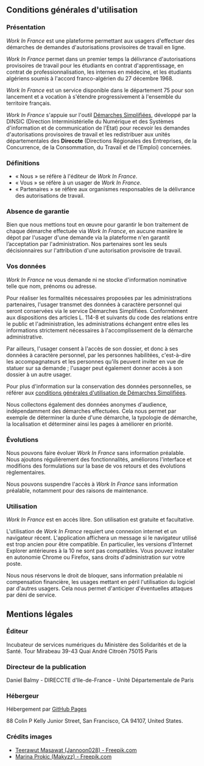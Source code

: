 ## Conditions générales d'utilisation

### Présentation

_Work In France_ est une plateforme permettant aux usagers d'effectuer des démarches de demandes d'autorisations provisoires de travail en ligne.

_Work In France_ permet dans un premier temps la délivrance d'autorisations provisoires de travail pour les étudiants en contrat d'apprentissage, en contrat de professionnalisation, les internes en médecine, et les étudiants algériens soumis à l'accord franco-algérien du 27 décembre 1968.

_Work In France_ est un service disponible dans le département 75 pour son lancement et a vocation à s'étendre progressivement à l'ensemble du territoire français.

_Work In France_ s'appuie sur l'outil [Démarches Simplifiées](https://demarches-simplifiees.fr), développé par la DINSIC (Direction Interministérielle du Numérique et des Systèmes d'information et de communication de l'Etat) pour recevoir les demandes d'autorisations provisoires de travail et les redistribuer aux unités départementales des **Direccte** (Directions Régionales des Entreprises, de la Concurrence, de la Consommation, du Travail et de l'Emploi) concernées.

### Définitions

- « Nous » se réfère à l'éditeur de _Work In France_.
- « Vous » se réfère à un usager de _Work In France_.
- « Partenaires » se réfère aux organismes responsables de la délivrance des autorisations de travail.

### Absence de garantie

Bien que nous mettions tout en œuvre pour garantir le bon traitement de chaque démarche effectuée via _Work In France_, en aucune manière le dépot par l'usager d'une demande via la plateforme n'en garantit l’acceptation par l'administration. Nos partenaires sont les seuls décisionnaires sur l'attribution d'une autorisation provisoire de travail.

### Vos données

_Work In France_ ne vous demande ni ne stocke d'information nominative telle que nom, prénoms ou adresse.

Pour réaliser les formalités nécessaires proposées par les administrations partenaires, l'usager transmet des données à caractère personnel qui seront conservées via le service Démarches Simplifiées. Conformément aux dispositions des articles L. 114-8 et suivants du code des relations entre le public et l'administration, les administrations échangent entre elles les informations strictement nécessaires à l'accomplissement de la démarche administrative.

Par ailleurs, l'usager consent à l'accès de son dossier, et donc à ses données à caractère personnel, par les personnes habilitées, c'est-à-dire les accompagnateurs et les personnes qu'ils peuvent inviter en vue de statuer sur sa demande ; l'usager peut également donner accès à son dossier à un autre usager.

Pour plus d'information sur la conservation des données personnelles, se référer aux [conditions générales d'utilisation de Démarches Simplifiées](https://tps.gitbooks.io/tps-documentation/content/conditions-generales-dutilisation.html).

Nous collectons également des données anonymes d'audience, indépendamment des démarches effectuées. Cela nous permet par exemple de déterminer la durée d'une démarche, la typologie de démarche, la localisation et déterminer ainsi les pages à améliorer en priorité.

### Évolutions

Nous pouvons faire évoluer _Work In France_ sans information préalable. Nous ajoutons régulièrement des fonctionnalités, améliorons l'interface et modifions des formulations sur la base de vos retours et des évolutions règlementaires.

Nous pouvons suspendre l'accès à _Work In France_ sans information préalable, notamment pour des raisons de maintenance.

### Utilisation

_Work In France_ est en accès libre. Son utilisation est gratuite et facultative.

L'utilisation de _Work In France_ requiert une connexion internet et un navigateur récent. L'application affichera un message si le navigateur utilisé est trop ancien pour être compatible. En particulier, les versions d'Internet Explorer antérieures à la 10 ne sont pas compatibles. Vous pouvez installer en autonomie Chrome ou Firefox, sans droits d'administration sur votre poste.

Nous nous réservons le droit de bloquer, sans information préalable ni compensation financière, les usages mettant en péril l'utilisation du logiciel par d'autres usagers. Cela nous permet d'anticiper d'éventuelles attaques par déni de service.

## Mentions légales

### Éditeur

Incubateur de services numériques du Ministère des Solidarités et de la Santé.
Tour Mirabeau
39-43 Quai André Citroën
75015 Paris

### Directeur de la publication

Daniel Balmy - DIRECCTE d'Ile-de-France - Unité Départementale de Paris

### Hébergeur

Hébergement par [GitHub Pages](https://pages.github.com)

88 Colin P Kelly Junior Street, San Francisco, CA 94107, United States.

### Crédits images

- [Teerawut Masawat (Jannoon028) - Freepik.com](https://www.freepik.com/free-photo/wallpaper-geography-nation-map-paper_1048435.htm)
- [Marina Prokic (Makyzz) - Freepik.com](https://www.freepik.com/free-vector/flat-icon-set-for-business_1063638.htm)
